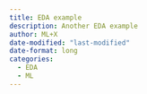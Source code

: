 ```yaml
---
title: EDA example
description: Another EDA example
author: ML+X
date-modified: "last-modified"
date-format: long
categories:
  - EDA
  - ML
---
```

